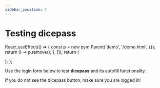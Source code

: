 ```yaml
---
sidebar_position: 4
---
```


# Testing dicepass  


  React.useEffect(() => {
    const p = new pym.Parent('demo', '/demo.html', {});
    return () => p.remove();
  }, []);
  return (
    <div id="demo"></div>
  );
};

Use the login form below to test **dicepass** and its autofill functionality.

If you do not see the dicepass button, make sure you are logged in!

<Demo />